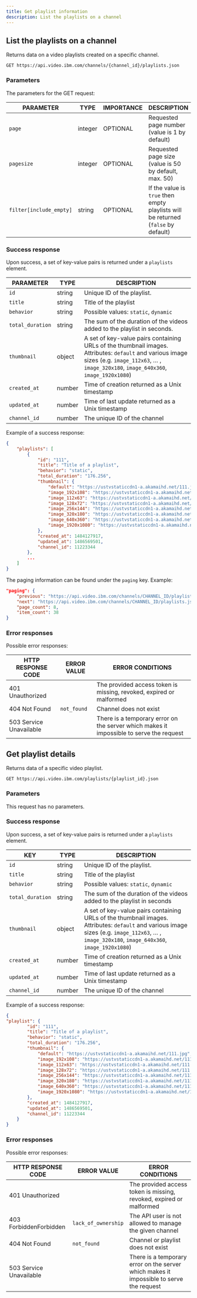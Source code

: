 ```yaml
---
title: Get playlist information
description: List the playlists on a channel
---
```


## List the playlists on a channel

Returns data on a video playlists created on a specific channel.

```
GET https://api.video.ibm.com/channels/{channel_id}/playlists.json
```

### Parameters

The parameters for the GET request:

| PARAMETER               | TYPE    | IMPORTANCE | DESCRIPTION                                                                   |
| ----------------------- | ------- | ---------- | ----------------------------------------------------------------------------- |
| `page`                  | integer | OPTIONAL   | Requested page number (value is 1 by default)                                 |
| `pagesize`              | integer | OPTIONAL   | Requested page size (value is 50 by default, max. 50)                         |
| `filter[include_empty]` | string  | OPTIONAL   | If the value is `true` then empty playlists will be returned (`false` by default) |

### Success response

Upon success, a set of key-value pairs is returned under a `playlists` element.

| PARAMETER        | TYPE   | DESCRIPTION                                                                                                                                                                                |
| ---------------- | ------ | ------------------------------------------------------------------------------------------------------------------------------------------------------------------------------------------ |
| `id`             | string | Unique ID of the playlist.                                                                                                                                                                 |
| `title`          | string | Title of the playlist                                                                                                                                                                      |
| `behavior`       | string | Possible values: `static`, `dynamic`                                                                                                                                                         |
| `total_duration` | string | The sum of the duration of the videos added to the playlist in seconds.                                                                                                                    |
| `thumbnail`      | object | A set of key-value pairs containing URLs of the thumbnail images. Attributes: `default` and various image sizes (e.g. `image_112x63`, … , `image_320x180`, `image_640x360`, `image_1920x1080`) |
| `created_at`     | number | Time of creation returned as a Unix timestamp                                                                                                                                              |
| `updated_at`     | number | Time of last update returned as a Unix timestamp                                                                                                                                           |
| `channel_id`     | number | The unique ID of the channel                                                                                                                                                               |

Example of a success response:

```json
{
	"playlists": [
		{
			"id": "111",
			"title": "Title of a playlist",
			"behavior": "static",
			"total_duration": "176.256",
			"thumbnail": {
				"default": "https://ustvstaticcdn1-a.akamaihd.net/111.jpg",
				"image_192x108": "https://ustvstaticcdn1-a.akamaihd.net/111.jpg",
				"image_112x63": "https://ustvstaticcdn1-a.akamaihd.net/111.jpg",
				"image_128x72": "https://ustvstaticcdn1-a.akamaihd.net/111.jpg",
				"image_256x144": "https://ustvstaticcdn1-a.akamaihd.net/111.jpg",
				"image_320x180": "https://ustvstaticcdn1-a.akamaihd.net/111.jpg",
				"image_640x360": "https://ustvstaticcdn1-a.akamaihd.net/111.jpg",
				"image_1920x1080": "https://ustvstaticcdn1-a.akamaihd.net/111.jpg"
			},
			"created_at": 1484127917,
			"updated_at": 1486569501,
			"channel_id": 11223344
		},
		...
	]
}
```

The paging information can be found under the `paging` key. Example:

```json
"paging": {
	"previous": "https://api.video.ibm.com/channels/CHANNEL_ID/playlists.json?pagesize=PAGE_SIZE&page=PREVIOUS_PAGE",
	"next": "https://api.video.ibm.com/channels/CHANNEL_ID/playlists.json?pagesize=PAGE_SIZE&page=NEXT_PAGE",
	"page_count": 8,
	"item_count": 38
}
```

### Error responses

Possible error responses:

| HTTP RESPONSE CODE      | ERROR VALUE | ERROR CONDITIONS                                                                        |
| ----------------------- | ----------- | --------------------------------------------------------------------------------------- |
| 401 Unauthorized        |             | The provided access token is missing, revoked, expired or malformed                     |
| 404 Not Found           | `not_found` | Channel does not exist                                                                  |
| 503 Service Unavailable |             | There is a temporary error on the server which makes it impossible to serve the request |

## Get playlist details

Returns data of a specific video playlist.

```
GET https://api.video.ibm.com/playlists/{playlist_id}.json
```

### Parameters

This request has no parameters.

### Success response

Upon success, a set of key-value pairs is returned under a `playlists` element.

| KEY              | TYPE   | DESCRIPTION                                                                                                                                                                                |
| ---------------- | ------ | ------------------------------------------------------------------------------------------------------------------------------------------------------------------------------------------ |
| `id`             | string | Unique ID of the playlist.                                                                                                                                                                 |
| `title`          | string | Title of the playlist                                                                                                                                                                      |
| `behavior`       | string | Possible values: `static`, `dynamic`                                                                                                                                               |
| `total_duration` | string | The sum of the duration of the videos added to the playlist in seconds                                                                                                                     |
| `thumbnail`      | object | A set of key-value pairs containing URLs of the thumbnail images. Attributes: `default` and various image sizes (e.g. `image_112x63`, … , `image_320x180`, `image_640x360`, `image_1920x1080`) |
| `created_at`     | number | Time of creation returned as a Unix timestamp                                                                                                                                              |
| `updated_at`     | number | Time of last update returned as a Unix timestamp                                                                                                                                           |
| `channel_id`     | number | The unique ID of the channel                                                                                                                                                               |

Example of a success response:

```json
{
"playlist": {
		"id": "111",
		"title": "Title of a playlist",
		"behavior": "static",
		"total_duration": "176.256",
		"thumbnail": {
			"default": "https://ustvstaticcdn1-a.akamaihd.net/111.jpg",
			"image_192x108": "https://ustvstaticcdn1-a.akamaihd.net/111.jpg",
			"image_112x63": "https://ustvstaticcdn1-a.akamaihd.net/111.jpg",
			"image_128x72": "https://ustvstaticcdn1-a.akamaihd.net/111.jpg",
			"image_256x144": "https://ustvstaticcdn1-a.akamaihd.net/111.jpg",
			"image_320x180": "https://ustvstaticcdn1-a.akamaihd.net/111.jpg",
			"image_640x360": "https://ustvstaticcdn1-a.akamaihd.net/111.jpg",
			"image_1920x1080": "https://ustvstaticcdn1-a.akamaihd.net/111.jpg"
		},
		"created_at": 1484127917,
		"updated_at": 1486569501,
		"channel_id": 11223344
	}
}
```

### Error responses

Possible error responses:

| HTTP RESPONSE CODE      | ERROR VALUE         | ERROR CONDITIONS                                                                        |
| ----------------------- | ------------------- | --------------------------------------------------------------------------------------- |
| 401 Unauthorized        |                     | The provided access token is missing, revoked, expired or malformed                     |
| 403 ForbiddenForbidden  | `lack_of_ownership` | The API user is not allowed to manage the given channel                                 |
| 404 Not Found           | `not_found`         | Channel or playlist does not exist                                                      |
| 503 Service Unavailable |                     | There is a temporary error on the server which makes it impossible to serve the request |

